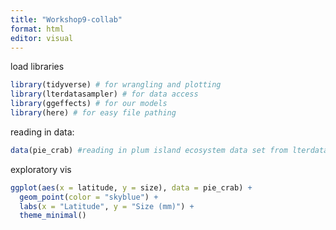 ```yaml
---
title: "Workshop9-collab"
format: html
editor: visual
---
```


load libraries

```r
library(tidyverse) # for wrangling and plotting
library(lterdatasampler) # for data access
library(ggeffects) # for our models
library(here) # for easy file pathing
```




reading in data:
```r
data(pie_crab) #reading in plum island ecosystem data set from lterdata package
```


exploratory vis
```r
ggplot(aes(x = latitude, y = size), data = pie_crab) + 
  geom_point(color = "skyblue") + 
  labs(x = "Latitude", y = "Size (mm)") + 
  theme_minimal()
```





